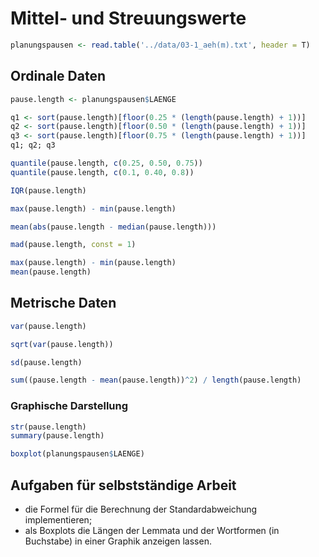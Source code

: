 # Mittel- und Streuungswerte


```r
planungspausen <- read.table('../data/03-1_aeh(m).txt', header = T)
```

## Ordinale Daten

```r
pause.length <- planungspausen$LAENGE

q1 <- sort(pause.length)[floor(0.25 * (length(pause.length) + 1))]
q2 <- sort(pause.length)[floor(0.50 * (length(pause.length) + 1))]
q3 <- sort(pause.length)[floor(0.75 * (length(pause.length) + 1))]
q1; q2; q3
```

```r
quantile(pause.length, c(0.25, 0.50, 0.75))
quantile(pause.length, c(0.1, 0.40, 0.8))
```

```r
IQR(pause.length)
```

```r
max(pause.length) - min(pause.length)
```


```r

mean(abs(pause.length - median(pause.length)))

mad(pause.length, const = 1)
```

```r
max(pause.length) - min(pause.length)
mean(pause.length)
```

## Metrische Daten

```r
var(pause.length)

sqrt(var(pause.length))
```

```r
sd(pause.length)
```

```r
sum((pause.length - mean(pause.length))^2) / length(pause.length)
```



### Graphische Darstellung

```r
str(pause.length)
summary(pause.length)
```

```r
boxplot(planungspausen$LAENGE)
```

## Aufgaben für selbstständige Arbeit
* die Formel für die Berechnung der Standardabweichung implementieren;
* als Boxplots die Längen der Lemmata und der Wortformen (in Buchstabe) in einer Graphik anzeigen lassen.